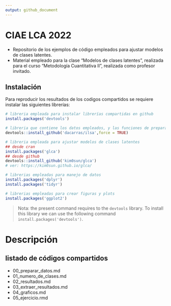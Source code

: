 ```yaml
---
output: github_document
---
```


# CIAE LCA 2022

- Repositorio de los ejemplos de código empleados para ajustar modelos de clases latentes.
- Material empleado para la clase "Modelos de clases latentes", realizada para el curso "Metodología Cuantitativa II", realizada como profesor invitado.


## Instalación

Para reproducir los resultados de los codigos compartidos se requiere instalar las siguientes librerías:


```r

# libreria empleada para instalar librerías compartidas en github
install.packages('devtools')

# libreria que contiene los datos empleados, y las funciones de preparación de datos
devtools::install_github('dacarras/ilsa',force = TRUE)

# libreria empleada para ajustar modelos de clases latentes
## desde cran
install.packages('glca')
## desde github
devtools::install_github('kim0sun/glca')
# ver: https://kim0sun.github.io/glca/

# librerias empleadas para manejo de datos
install.packages('dplyr')
install.packages('tidyr')

# librerias empleadas para crear figuras y plots
install.packages('ggplot2')


```

>Nota: the present command requires to the `devtools` library. To install this library we can use the following command  `install.packages('devtools')`.

# Descripción

## listado de códigos compartidos

- 00_preparar_datos.md
- 01_numero_de_clases.md
- 02_resultados.md
- 03_extraer_resultados.md
- 04_graficos.md
- 05_ejercicio.rmd

